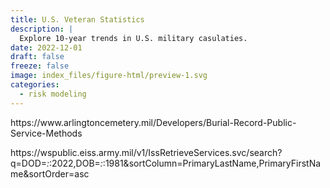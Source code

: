 ```yaml
---
title: U.S. Veteran Statistics
description: |
  Explore 10-year trends in U.S. military casulaties.
date: 2022-12-01
draft: false
freeze: false
image: index_files/figure-html/preview-1.svg
categories:
  - risk modeling
---
```


https://www.arlingtoncemetery.mil/Developers/Burial-Record-Public-Service-Methods

https://wspublic.eiss.army.mil/v1/IssRetrieveServices.svc/search?q=DOD=_:_:2022,DOB=_:_:1981&sortColumn=PrimaryLastName,PrimaryFirstName&sortOrder=asc
